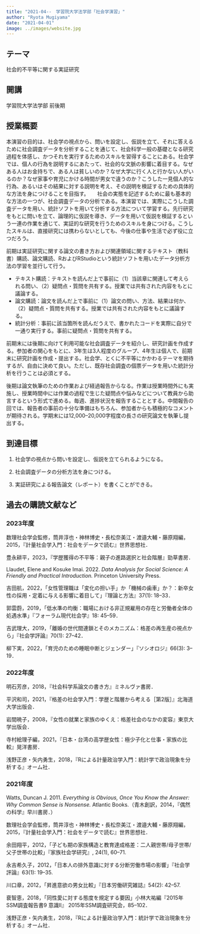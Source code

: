 ```yaml
---
title: "2021-04--　学習院大学法学部「社会学演習」"
author: "Ryota Mugiyama"
date: "2021-04-01"
image: ../images/website.jpg
---
```


## テーマ

社会的不平等に関する実証研究

## 開講

学習院大学法学部 前後期

## 授業概要

本演習の目的は、社会学の視点から、問いを設定し、仮説を立て、それに答えるために社会調査データを分析することを通じて、社会科学一般の基礎となる研究過程を体感し、かつそれを実行するためのスキルを習得することにある。社会学では、個人の行為を説明するにあたって、社会的な文脈の影響に着目する。なぜある人はお金持ちで、ある人は貧しいのか？なぜ大学に行く人と行かない人がいるのか？なぜ家事や育児にかける時間が男女で違うのか？こうした一見個人的な行為、あるいはその結果に対する説明を考え、その説明を検証するための具体的な方法を身につけることを目指す。
　
社会の実態を記述するために最も基本的な方法の一つが、社会調査データの分析である。本演習では、実際にこうした調査データを用い、統計ソフトを用いて分析する方法について学習する。先行研究をもとに問いを立て、論理的に仮説を導き、データを用いて仮説を検証するという一連の作業を通じて、実証的な研究を行うためのスキルを身につける。こうしたスキルは、直接研究には携わらないとしても、今後の仕事や生活で必ず役に立つだろう。

前期は実証研究に関する論文の書き方および関連領域に関するテキスト（教科書）購読、論文購読、RおよびRStudioという統計ソフトを用いたデータ分析方法の学習を並行して行う。

-	テキスト購読：テキストを読んだ上で事前に（1）当該章に関連して考えられる問い、（2）疑問点・質問を共有する。授業では共有された内容をもとに議論する。
-	論文購読：論文を読んだ上で事前に（1）論文の問い、方法、結果は何か、（2）疑問点・質問を共有する。授業では共有された内容をもとに議論する。
-	統計分析：事前に該当箇所を読んだうえで、書かれたコードを実際に自分で一通り実行する。事前に疑問点・質問を共有する。

前期末には後期に向けて利用可能な社会調査データを紹介し、研究計画を作成する。参加者の関心をもとに、3年生は3人程度のグループ、4年生は個人で、前期末に研究計画を作成・提出する。社会学、とくに不平等にかかわるテーマを期待するが、自由に決めて良い。ただし、既存社会調査の個票データを用いた統計分析を行うことは必須とする。

後期は論文執筆のための作業および経過報告からなる。作業は授業時間外にも実施し、授業時間中には作業の過程で生じた疑問点や悩みなどについて教員から助言するという形式で進める。毎週、進捗状況を報告することとする。中間報告の回では、報告者の事前の十分な準備はもちろん、参加者からも積極的なコメントが期待される。学期末には12,000–20,000字程度の長さの研究論文を執筆し提出する。

## 到達目標

1.  社会学の視点から問いを設定し、仮説を立てられるようになる。

2.  社会調査データの分析方法を身につける。

3.  実証研究による報告論文（レポート）を書くことができる。


## 過去の購読文献など

### 2023年度

数理社会学会監修，筒井淳也・神林博史・長松奈美江・渡邉大輔・藤原翔編，2015，『計量社会学入門：社会をデータで読む』世界思想社．

豊永耕平，2023，『学歴獲得の不平等：親子の進路選択と社会階層』勁草書房．

Llaudet, Elene and Kosuke Imai. 2022. *Data Analysis for Social Science: A Friendly and Practical Introduction.* Princeton University Press.

吉田航，2022，「女性管理職は「変化の担い手」か「機械の歯車」か？：新卒女性の採用・定着に与える影響に着目して」『理論と方法』37(1): 18--33．

郭雲蔚，2019，「低水準の均衡：職場における非正規雇用の存在と労働者全体の処遇水準」『フォーラム現代社会学』18: 45--59．

吉武理大，2019，「離婚の世代間連鎖とそのメカニズム：格差の再生産の視点から」『社会学評論』70(1): 27–42．

柳下実，2022，「育児のための睡眠中断とジェンダー」『ソシオロジ』66(3): 3--19．

### 2022年度

明石芳彦，2018，『社会科学系論文の書き方』ミネルヴァ書房．

平沢和司，2021，『格差の社会学入門：学歴と階層から考える［第2版］』北海道大学出版会．

岩間暁子，2008，『女性の就業と家族のゆくえ：格差社会のなかの変容』東京大学出版会．

寺村絵理子編，2021，『日本・台湾の高学歴女性：極少子化と仕事・家族の比較』晃洋書房．

浅野正彦・矢内勇生，2018，『Rによる計量政治学入門：統計学で政治現象を分析する』オーム社． 

### 2021年度

Watts, Duncan J. 2011. *Everything is Obvious, Once You Know the Answer: Why Common Sense is Nonsense.* Atlantic Books.（青木創訳，2014，『偶然の科学』早川書房．）

数理社会学会監修，筒井淳也・神林博史・長松奈美江・渡邉大輔・藤原翔編，2015，『計量社会学入門：社会をデータで読む』世界思想社．

余田翔平，2012，「子ども期の家族構造と教育達成格差：二人親世帯/母子世帯/父子世帯の比較」『家族社会学研究』, 24(1), 60--71.

永吉希久子，2012，「日本人の排外意識に対する分断労働市場の影響」『社会学評論』63(1): 19--35.

川口章，2012，「昇進意欲の男女比較」『日本労働研究雑誌』54(2): 42--57.

裵智恵，2018，「同性愛に対する態度を規定する要因」小林大祐編『2015年SSM調査報告書9 意識II』 2015年SSM調査研究会，85--102．

浅野正彦・矢内勇生，2018，『Rによる計量政治学入門：統計学で政治現象を分析する』オーム社．
